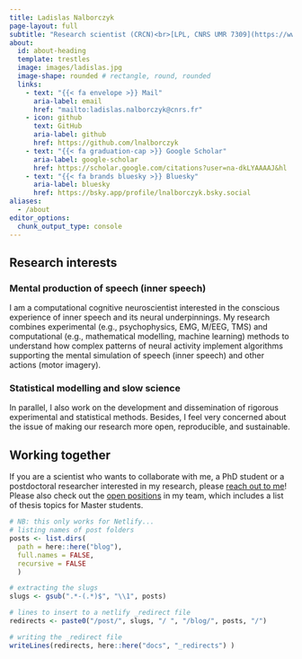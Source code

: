 ```yaml
---
title: Ladislas Nalborczyk
page-layout: full
subtitle: "Research scientist (CRCN)<br>[LPL, CNRS UMR 7309](https://www.lpl-aix.fr/en/lab/) (Aix-en-Provence)"
about:
  id: about-heading
  template: trestles
  image: images/ladislas.jpg
  image-shape: rounded # rectangle, round, rounded
  links:
    - text: "{{< fa envelope >}} Mail"
      aria-label: email
      href: "mailto:ladislas.nalborczyk@cnrs.fr"
    - icon: github
      text: GitHub
      aria-label: github
      href: https://github.com/lnalborczyk
    - text: "{{< fa graduation-cap >}} Google Scholar"
      aria-label: google-scholar
      href: https://scholar.google.com/citations?user=na-dkLYAAAAJ&hl
    - text: "{{< fa brands bluesky >}} Bluesky"
      aria-label: bluesky
      href: https://bsky.app/profile/lnalborczyk.bsky.social
aliases:
  - /about
editor_options: 
  chunk_output_type: console
---
```


::: {#about-heading}

## Research interests

### Mental production of speech (inner speech)

I am a computational cognitive neuroscientist interested in the conscious experience of inner speech and its neural underpinnings. My research combines experimental (e.g., psychophysics, EMG, M/EEG, TMS) and computational (e.g., mathematical modelling, machine learning) methods to understand how complex patterns of neural activity implement algorithms supporting the mental simulation of speech (inner speech) and other actions (motor imagery).

### Statistical modelling and slow science

In parallel, I also work on the development and dissemination of rigorous experimental and statistical methods. Besides, I feel very concerned about the issue of making our research more open, reproducible, and sustainable.

## Working together

If you are a scientist who wants to collaborate with me, a PhD student or a postdoctoral researcher interested in my research, please [reach out to me](mailto:ladislas.nalborczyk@gmail.com)! Please also check out the [open positions](../positions) in my team, which includes a list of thesis topics for Master students.

:::

```r
# NB: this only works for Netlify...
# listing names of post folders
posts <- list.dirs(
  path = here::here("blog"),
  full.names = FALSE,
  recursive = FALSE
  )

# extracting the slugs
slugs <- gsub(".*-(.*)$", "\\1", posts)

# lines to insert to a netlify _redirect file
redirects <- paste0("/post/", slugs, "/ ", "/blog/", posts, "/")

# writing the _redirect file
writeLines(redirects, here::here("docs", "_redirects") )
```
